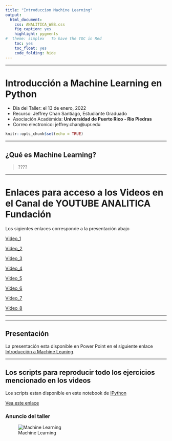 ```yaml
---
title: "Introduccion Machine Learning"
output:
  html_document:
    css: ANALITICA_WEB.css
    fig_caption: yes
    highlight: pygments
#  theme: simplex   To have the TOC in Red
    toc: yes
    toc_float: yes
    code_folding: hide
---
```


***

# Introducción a Machine Learning en Python

- Dia del Taller: el 13 de enero, 2022
- Recurso: Jeffrey Chan Santiago, Estudiante Graduado
- Asociación Académida: **Universidad de Puerto Rico - Rio Piedras**
- Correo electronico: jeffrey.chan@upr.edu

```r
knitr::opts_chunk$set(echo = TRUE)
```

***

## ¿Qué es Machine Learning?

 > ????
 
 
***

# Enlaces para acceso a los Videos en el Canal de YOUTUBE ANALITICA Fundación

Los sigientes enlaces corresponde a la presentación abajo

[Video_1](https://www.youtube.com/watch?v=yEq3hxExUjo)

[Video_2](https://www.youtube.com/watch?v=j1y8LmjE4qE)

[Video_3](https://www.youtube.com/watch?v=R7foLN2GSew)

[Video_4](https://www.youtube.com/watch?v=7x7wRnCUwhY)

[Video_5](https://www.youtube.com/watch?v=gZ2RqyqJEJc)

[Video_6](https://www.youtube.com/watch?v=gyzqGTdlo7Q)

[Video_7](https://www.youtube.com/watch?v=KbX3j2-hJ0E)

[Video_8](https://www.youtube.com/watch?v=wa9SUxC6_oY)

***



***

## Presentación 

La presentación esta disponible en Power Point en el siguiente enlace [Introducción a Machine Leaning](Presentaciones/ml_analitica.pptx).

***


## Los scripts para reproducir todo los ejercicios mencionado en los videos


Los scripts estan disponible en este notebook de [IPython](Python_scripts/introduction_ml.ipynb)

[Vea este enlace](Presentaciones/introduction_ml_html5_video.html)


### Anuncio del taller




![Machine Learning](Fliers/Intro_to machine_learning_flier.png)


